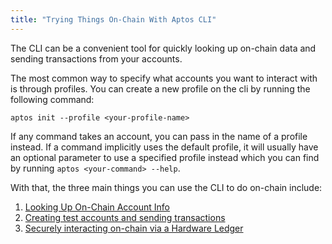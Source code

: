 ```yaml
---
title: "Trying Things On-Chain With Aptos CLI"
---
```


The CLI can be a convenient tool for quickly looking up on-chain data and sending transactions from your accounts.

The most common way to specify what accounts you want to interact with is through profiles. You can create a new profile on the cli by running the following command:

```shellscript filename="Terminal"
aptos init --profile <your-profile-name>
```

If any command takes an account, you can pass in the name of a profile instead. If a command implicitly uses the default profile, it will usually have an optional parameter to use a specified profile instead which you can find by running `aptos <your-command> --help`.

With that, the three main things you can use the CLI to do on-chain include:

1. [Looking Up On-Chain Account Info](../../build/cli/trying-things-on-chain/looking-up-account-info)
2. [Creating test accounts and sending transactions](../../build/cli/trying-things-on-chain/create-test-accounts)
3. [Securely interacting on-chain via a Hardware Ledger](../../build/cli/trying-things-on-chain/ledger)
